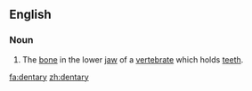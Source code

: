 ==English==
===Noun===
{{en-noun|dentaries}}
#The [[bone]] in the lower [[jaw]] of a [[vertebrate]] which holds [[teeth]].

[[fa:dentary]]
[[zh:dentary]]